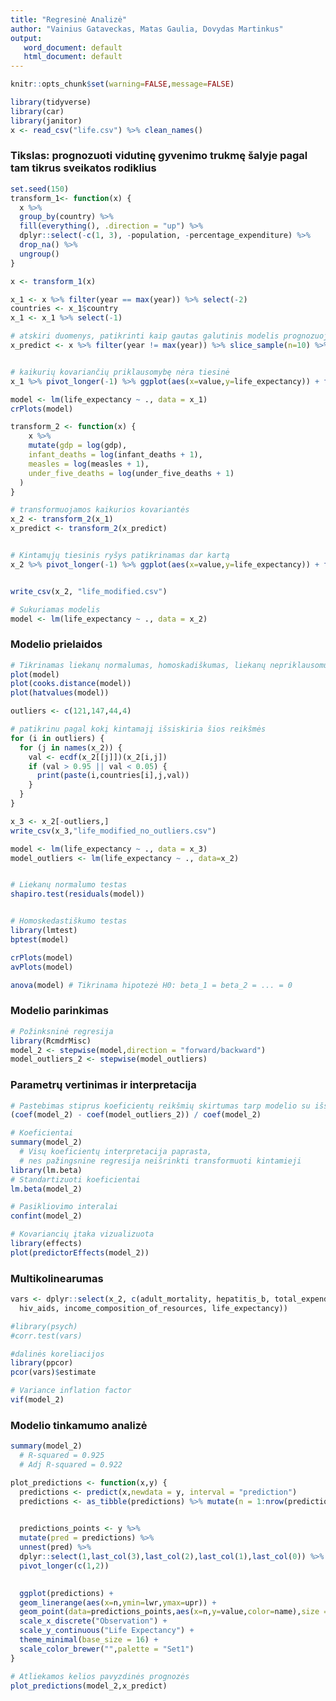 ```yaml
---
title: "Regresinė Analizė"
author: "Vainius Gataveckas, Matas Gaulia, Dovydas Martinkus"
output:
   word_document: default
   html_document: default
---
```



```r
knitr::opts_chunk$set(warning=FALSE,message=FALSE)
```

```r
library(tidyverse)
library(car)
library(janitor)
x <- read_csv("life.csv") %>% clean_names()
```

### Tikslas: prognozuoti vidutinę gyvenimo trukmę šalyje pagal tam tikrus sveikatos rodiklius


```r
set.seed(150)
transform_1<- function(x) {
  x %>%
  group_by(country) %>%
  fill(everything(), .direction = "up") %>%
  dplyr::select(-c(1, 3), -population, -percentage_expenditure) %>%
  drop_na() %>%
  ungroup()
}

x <- transform_1(x)

x_1 <- x %>% filter(year == max(year)) %>% select(-2)
countries <- x_1$country
x_1 <- x_1 %>% select(-1)

# atskiri duomenys, patikrinti kaip gautas galutinis modelis prognozuoja reikšmes
x_predict <- x %>% filter(year != max(year)) %>% slice_sample(n=10) %>% select(-c(1,2)) 


# kaikurių kovariančių priklausomybę nėra tiesinė
x_1 %>% pivot_longer(-1) %>% ggplot(aes(x=value,y=life_expectancy)) + facet_wrap(vars(name),scales="free") + geom_point() + geom_smooth(method="lm") + theme_minimal()

model <- lm(life_expectancy ~ ., data = x_1)
crPlots(model)
```



```r
transform_2 <- function(x) {
    x %>% 
    mutate(gdp = log(gdp),
    infant_deaths = log(infant_deaths + 1),
    measles = log(measles + 1),
    under_five_deaths = log(under_five_deaths + 1)
  )
}

# transformuojamos kaikurios kovariantės
x_2 <- transform_2(x_1)
x_predict <- transform_2(x_predict)


# Kintamųjų tiesinis ryšys patikrinamas dar kartą
x_2 %>% pivot_longer(-1) %>% ggplot(aes(x=value,y=life_expectancy)) + facet_wrap(vars(name),scales="free") + geom_point() + geom_smooth(method="lm") + theme_minimal()


write_csv(x_2, "life_modified.csv")

# Sukuriamas modelis
model <- lm(life_expectancy ~ ., data = x_2)
```


### Modelio prielaidos
```r
# Tikrinamas liekanų normalumas, homoskadiškumas, liekanų nepriklausomumas, išskirtys
plot(model)
plot(cooks.distance(model))
plot(hatvalues(model))

outliers <- c(121,147,44,4)

# patikrinu pagal kokį kintamajį išsiskiria šios reikšmės
for (i in outliers) {
  for (j in names(x_2)) {
    val <- ecdf(x_2[[j]])(x_2[i,j]) 
    if (val > 0.95 || val < 0.05) {
      print(paste(i,countries[i],j,val))
    }
  }
}

x_3 <- x_2[-outliers,]
write_csv(x_3,"life_modified_no_outliers.csv")

model <- lm(life_expectancy ~ ., data = x_3)
model_outliers <- lm(life_expectancy ~ ., data=x_2)


# Liekanų normalumo testas
shapiro.test(residuals(model))


# Homoskedastiškumo testas
library(lmtest)
bptest(model)
```


```r
crPlots(model)
avPlots(model)
```

```r
anova(model) # Tikrinama hipotezė H0: beta_1 = beta_2 = ... = 0
```


### Modelio parinkimas


```r
# Požinksninė regresija
library(RcmdrMisc)
model_2 <- stepwise(model,direction = "forward/backward")
model_outliers_2 <- stepwise(model_outliers)
```


### Parametrų vertinimas ir interpretacija

```r
# Pastebimas stiprus koeficientų reikšmių skirtumas tarp modelio su išskirtimis ir be
(coef(model_2) - coef(model_outliers_2)) / coef(model_2)

# Koeficientai
summary(model_2) 
  # Visų koeficientų interpretacija paprasta,
  # nes pažingsnine regresija neišrinkti transformuoti kintamieji
library(lm.beta)
# Standartizuoti koeficientai
lm.beta(model_2)

# Pasikliovimo interalai
confint(model_2)

# Kovariancių įtaka vizualizuota
library(effects)
plot(predictorEffects(model_2))
```


### Multikolinearumas

```r
vars <- dplyr::select(x_2, c(adult_mortality, hepatitis_b, total_expenditure,
  hiv_aids, income_composition_of_resources, life_expectancy))

#library(psych)
#corr.test(vars)

#dalinės koreliacijos
library(ppcor)
pcor(vars)$estimate

# Variance inflation factor
vif(model_2)
```



### Modelio tinkamumo analizė
```r

summary(model_2) 
  # R-squared = 0.925
  # Adj R-squared = 0.922

plot_predictions <- function(x,y) {
  predictions <- predict(x,newdata = y, interval = "prediction")
  predictions <- as_tibble(predictions) %>% mutate(n = 1:nrow(predictions))

  
  predictions_points <- y %>%
  mutate(pred = predictions) %>% 
  unnest(pred) %>%
  dplyr::select(1,last_col(3),last_col(2),last_col(1),last_col(0)) %>%
  pivot_longer(c(1,2))
  

  ggplot(predictions) + 
  geom_linerange(aes(x=n,ymin=lwr,ymax=upr)) + 
  geom_point(data=predictions_points,aes(x=n,y=value,color=name),size = 4) + 
  scale_x_discrete("Observation") +
  scale_y_continuous("Life Expectancy") + 
  theme_minimal(base_size = 16) + 
  scale_color_brewer("",palette = "Set1") 
}

# Atliekamos kelios pavyzdinės prognozės
plot_predictions(model_2,x_predict)
```
